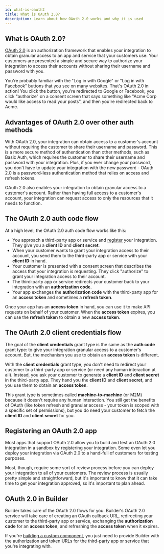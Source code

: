 ```yaml
---
id: what-is-oauth2
title: What is OAuth 2.0?
description: Learn about how OAuth 2.0 works and why it is used
---
```



## What is OAuth 2.0?

[OAuth 2.0](https://datatracker.ietf.org/doc/html/rfc6749) is an authorization framework that enables your integration to obtain granular access to an app and service that your customers use.
Your customers are presented a simple and secure way to authorize your integration to access their accounts without sharing their username and password with you.

You're probably familiar with the "Log in with Google" or "Log in with Facebook" buttons that you see on many websites.
That's OAuth 2.0 in action!
You click the button, you're redirected to Google or Facebook, you click "authorize" on a consent screen that says something like "Acme Corp would like access to read your posts", and then you're redirected back to Acme.

## Advantages of OAuth 2.0 over other auth methods

With OAuth 2.0, your integration can obtain access to a customer's account without requiring the customer to share their username and password.
This is a more secure method of authentication than other methods, such as Basic Auth, which requires the customer to share their username and password with your integration.
Plus, if you ever change your password, you don't have to update your integration with the new password - OAuth 2.0 is a password-less authentication method that relies on access and refresh tokens.

OAuth 2.0 also enables your integration to obtain granular access to a customer's account.
Rather than having full access to a customer's account, your integration can request access to only the resources that it needs to function.

## The OAuth 2.0 auth code flow

At a high level, the OAuth 2.0 auth code flow works like this:

- You approach a third-party app or service and [register](#registering-an-oauth-20-app) your integration.
  They give you a **client ID** and **client secret**.
- When your customer wants to grant your integration access to their account, you send them to the third-party app or service with your **client ID** in hand.
- Your customer is presented with a consent screen that describes the access that your integration is requesting.
  They click "authorize" to grant your integration access to their account.
- The third-party app or service redirects your customer back to your integration with an **authorization code**.
- Your app exchanges the **authorization code** with the third-party app for an **access token** and sometimes a **refresh token**.

Once your app has an **access token** in hand, you can use it to make API requests on behalf of your customer.
When the **access token** expires, you can use the **refresh token** to obtain a new **access token**.

<Screenshot
  filename="shared/how-oauth2-works.png"
  maxWidth="350px"
  alt="Infographic describing the OAuth 2.0 auth code flow"
/>

## The OAuth 2.0 client credentials flow

The goal of the **client credentials** grant type is the same as the **auth code** grant type: to give your integration granular access to a customer's account.
But, the mechanism you use to obtain an **access token** is different.

With the **client credentials** grant type, you don't need to redirect your customer to a third-party app or service (or need any human interaction at all).
Instead, you ask your customer to generate a **client ID** and **client secret** in the third-party app.
They hand you the **client ID** and **client secret**, and you use them to obtain an **access token**.

This grant type is sometimes called **machine-to-machine** (or M2M) because it doesn't require any human interaction.
You still get the benefits of OAuth (like token refresh and granular access - your token is scoped with a specific set of permissions), but you do need your customer to fetch the **client ID** and **client secret** for you.

## Registering an OAuth 2.0 app

Most apps that support OAuth 2.0 allow you to build and test an OAuth 2.0 integration in a sandbox by registering your integration.
Some even let you deploy your integration via OAuth 2.0 to a hand-full of customers for testing purposes.

Most, though, require some sort of review process before you can deploy your integration to all of your customers.
The review process is usually pretty simple and straightforward, but it's important to know that it can take time to get your integration approved, so it's important to plan ahead.

## OAuth 2.0 in Builder

Builder takes care of the OAuth 2.0 flows for you.
Builder's OAuth 2.0 service will take care of creating an OAuth callback URL, redirecting your customer to the third-party app or service, exchanging the **authorization code** for an **access token**, and refreshing the **access token** when it expires.

If you're [building a custom component](/composer/builder/custom-components/writing-custom-components.mdx#writing-oauth-20-connections), you just need to provide Builder with the authorization and token URLs for the third-party app or service that you're integrating with.
